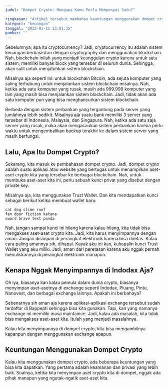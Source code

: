 ```yaml
---
judul: "Dompet Crypto: Mengapa Kamu Perlu Mempunyai Satu?"

ringkasan: "Artikel tersebut membahas keuntungan menggunakan dompet crypto seperti keamanan dan privasi yang lebih baik, kemudahan dalam transaksi internasional, potensi penghematan biaya transaksi, dan ketidak-terpengaruhannya oleh inflasi. Selain itu, artikel juga membahas jenis-jenis dompet crypto, cara memilih dompet crypto yang tepat, dan risiko yang perlu diwaspadai dalam menggunakan dompet crypto. Akhirnya, artikel mengingatkan pentingnya menjaga keamanan dompet crypto dan memilih yang tepat untuk menghindari kerugian akibat kehilangan akses ke dompet crypto."
kategori: "keuangan"
tanggal: "2023-03-11 13:01:35"
gambar: ""
---
```


Sebelumnya, apa itu cryptocurrency? Jadi, cryptocurrency itu adalah sistem keuangan berbasiskan dengan cryptography dan menggunakan blockchain. Nah, blockchain inilah yang menjadi keunggulan crypto karena untuk satu sistem, memiliki banyak block yang tersebar di seluruh dunia. Sehingga, akan sulit untuk menjatuhkan sistem blockchain.

Misalnya aja seperti ini: untuk blockchain Bitcoin, ada sejuta komputer yang saling terhubung untuk menjalankan sistem blockchain misalnya. Nah, ketika ada satu komputer yang rusak, masih ada 999.999 komputer yang lain yang masih bisa menjalankan sistem blockchain. Jadi, tidak akan ada satu komputer pun yang bisa menghancurkan sistem blockchain.

Berbeda dengan sistem perbankan yang tergantung pada server yang jumlahnya lebih sedikit. Misalnya aja suatu bank memiliki 3 server yang tersebar di Indonesia, Malaysia, dan Singapura. Nah, ketika ada satu saja server yang rusak, maka akan mengacaukan sistem perbankan karena perlu waktu untuk mengembalikan backup terakhir ke dalam sistem server yang masih berfungsi.

## Lalu, Apa Itu Dompet Crypto?

Sekarang, kita masuk ke pembahasan dompet crypto. Jadi, dompet crypto adalah suatu aplikasi atau website yang bertugas untuk menampilkan aset-aset crypto kita yang tersebar ke berbagai blockchain. Nah, untuk membuka aset-aset kita ini, perlu sebuah kunci privat yang disebut dengan private key.

Misalnya aja, kita menggunakan Trust Wallet. Dan kita mendapatkan kunci sebagai berikut ketika membuat wallet baru:

```
cat dog slime roof
fan door fiction katana
sword brave text panda
```

Nah, jangan sampai kunci ini hilang karena kalau hilang, kita tidak bisa mengakses aset-aset crypto kita. Jadi, kita harus menyimpannya dengan aman. Jangan disimpan di perangkat elektronik karena bisa diretas. Kalau cara paling amannya sih, dihapal. Kayak aku ini kan, kuhapalin kunci Trust Wallet yang aku miliki. Jadi, aman dari peretasan karena aku nggak pernah menuliskannya di perangkat elektronik manapun.

## Kenapa Nggak Menyimpannya di Indodax Aja?

Oh iya, biasanya kan kalau pemula dalam dunia crypto, biasanya menyimpan aset-asetnya di exchange seperti Indodax, Pluang, Pintu, Nanovest, dan berbagai exchange lainnya. Apakah ini berbahaya?

Sebenarnya sih aman aja karena aplikasi-aplikasi exchange tersebut sudah terdaftar di Bappepti sehingga bisa kita gunakan. Tapi, kan yang namanya exchange ini memiliki masa maintaince. Jadi, kalau ada masalah, kita tidak bisa mengakses aset-aset kita. Itulah yang menjadi masalahnya.

Kalau kita menyimpannya di dompet crypto, kita bisa mengambilnya kapanpun dengan menggunakan exchange apapun.

## Keuntungan Menggunakan Dompet Crypto

Kalau kita menggunakan dompet crypto, ada beberapa keuntungan yang bisa kita dapatkan. Yang pertama adalah keamanan dan privasi yang lebih baik. Soalnya, ketika kita menyimpan aset crypto kita di dompet, nggak ada pihak manapun yang ngutak-ngatik aset-aset kita.
